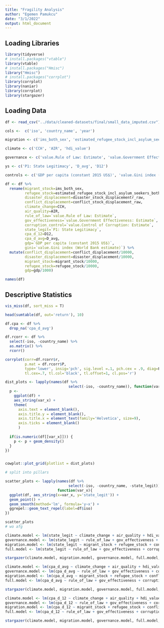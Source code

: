 ```yaml
---
title: "Fragility Analysis"
author: "Egemen Pamukcu"
date: "3/1/2022"
output: html_document
---
```


## Loading Libraries
```r
library(tidyverse)
# install.packages("vtable")
library(vtable)
# install.packages("Hmisc")
library("Hmisc")
# install.packages("corrplot")
library(corrplot)
library(naniar)
library(corrplot)
library(stargazer)
```

## Loading Data
```r
df <- read_csv("../data/cleaned-datasets/final/small_data_imputed.csv")

cols <-  c('iso', 'country_name', 'year')

migration <- c('ims_both_sex', 'estimated_refugee_stock_incl_asylum_seekers_both_sexes', 'disaster_stock_displacementr_raw', 'conflict_stock_displacement_raw')

climate <- c('CCH', 'AIR', 'hdi_value')

governance <- c('value.Rule of Law: Estimate', 'value.Government Effectiveness: Estimate', 'value.Control of Corruption: Estimate')

ys <- c('P1: State Legitimacy', 'D_avg', 'D12')

controls <- c('GDP per capita (constant 2015 US$)', 'value.Gini index (World Bank estimate)')

df <- df %>% 
  rename(migrant_stock=ims_both_sex, 
         refugee_stock=estimated_refugee_stock_incl_asylum_seekers_both_sexes,
         disaster_displacement=disaster_stock_displacementr_raw,
         conflict_displacement=conflict_stock_displacement_raw, 
         climate_change=CCH, 
         air_quality=AIR, 
         rule_of_law=`value.Rule of Law: Estimate`, 
         gov_effectiveness=`value.Government Effectiveness: Estimate`, 
         corruption_control=`value.Control of Corruption: Estimate`,
         state_legit=`P1: State Legitimacy`, 
         cpa_d_12=D12, 
         cpa_d_avg=D_avg, 
         gdp=`GDP per capita (constant 2015 US$)`, 
         gini=`value.Gini index (World Bank estimate)`) %>% 
  mutate(conflict_displacement=conflict_displacement/10000, 
         disaster_displacement=disaster_displacement/10000,
         migrant_stock=migrant_stock/10000,
         refugee_stock=refugee_stock/10000,
         gdp=gdp/1000)

names(df)
```

## Descriptive Statistics
```r
vis_miss(df, sort_miss = T)
```

```r
head(sumtable(df, out='return'), 10)
```


```r
df.cpa <- df %>% 
  drop_na('cpa_d_avg')

df.rcorr <- df %>% 
  select(-iso, -country_name) %>% 
  as.matrix() %>% 
  rcorr()

corrplot(corr=df.rcorr$r,
         p.mat = df.rcorr$P,
         type='lower', insig='pch', sig.level =.1, pch.cex = .9, diag=F,
         tl.cex=.7, tl.col='black', tl.offset=1, cl.pos='r')
```

```r
dist_plots <- lapply(names(df %>% 
                             select(-iso, -country_name)), function(var_x){
  p <- 
    ggplot(df) +
    aes_string(var_x) +
    theme(
      axis.text = element_blank(),
      axis.title.y = element_blank(),
      axis.title.x = element_text(family='Helvetica', size=9),
      axis.ticks = element_blank()
      )
    
  if(is.numeric(df[[var_x]])) {
    p <- p + geom_density()
  }
})


cowplot::plot_grid(plotlist = dist_plots)

# split into pillars
```


```r
scatter_plots <- lapply(names(df %>% 
                             select(-iso, -country_name, -state_legit)), 
                        function(var_x){
  ggplot(df, aes_string(x=var_x, y='state_legit')) + 
  geom_point() +
  geom_smooth(method='lm', formula='y~x') + 
  ggrepel::geom_text_repel(label=df$iso)
})

scatter_plots
# wo afg
```



```r
climate.model <- lm(state_legit ~ climate_change + air_quality + hdi_value, df)
governance.model <- lm(state_legit ~ rule_of_law + gov_effectiveness + corruption_control, df)
migration.model <- lm(state_legit ~ migrant_stock + refugee_stock + conflict_displacement + disaster_displacement, df)
full.model <- lm(state_legit ~ rule_of_law + gov_effectiveness + corruption_control + migrant_stock + refugee_stock + conflict_displacement + disaster_displacement + climate_change + air_quality + hdi_value, df)

stargazer(climate.model, migration.model, governance.model, full.model, type='text')
```

```r
climate.model <- lm(cpa_d_avg ~ climate_change + air_quality + hdi_value, df)
governance.model <- lm(cpa_d_avg ~ rule_of_law + gov_effectiveness + corruption_control, df)
migration.model <- lm(cpa_d_avg ~ migrant_stock + refugee_stock + conflict_displacement + disaster_displacement, df)
full.model <- lm(cpa_d_avg ~ rule_of_law + gov_effectiveness + corruption_control + migrant_stock + refugee_stock + conflict_displacement + disaster_displacement + climate_change + air_quality + hdi_value, df)

stargazer(climate.model, migration.model, governance.model, full.model, type='text')
```

```r
climate.model <- lm(cpa_d_12 ~ climate_change + air_quality + hdi_value, df)
governance.model <- lm(cpa_d_12 ~ rule_of_law + gov_effectiveness + corruption_control, df)
migration.model <- lm(cpa_d_12 ~ migrant_stock + refugee_stock + conflict_displacement + disaster_displacement, df)
full.model <- lm(cpa_d_12 ~ rule_of_law + gov_effectiveness + corruption_control + migrant_stock + refugee_stock + conflict_displacement + disaster_displacement + climate_change + air_quality + hdi_value, df)

stargazer(climate.model, migration.model, governance.model, full.model, type='text')
```


